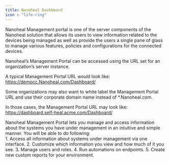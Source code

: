 ---
title: Nanoheal Dashboard
icon : "life-ring" 
---
Nanoheal Management portal is one of the server components of the Nanoheal solution that allows its users to view information related to the devices being managed as well as provide the users a single pane of glass to manage various features, policies and configurations for the connected devices.

Nanoheal’s Management Portal can be accessed using the URL set for an organization’s server instance.

A typical Management Portal URL would look like: 
https://democc.Nanoheal.com/Dashboard/

Some organizations may also want to white label the Management Portal URL and use their corporate domain name instead of *.Nanoheal.com.

In those cases, the Management Portal URL may look like:
https://dashboard.self-heal.acme.com/Dashboard/

Nanoheal Management Portal lets you manage and access information about the systems you have under management in an intuitive and simple manner. You will be able to do following:  
    1. Access all information about systems under management via one interface.
    2. Customize which information you view and how much of it you see.
    3. Manage users and roles.
    4. Run automations on endpoints.
    5. Create new custom reports for your environment.
